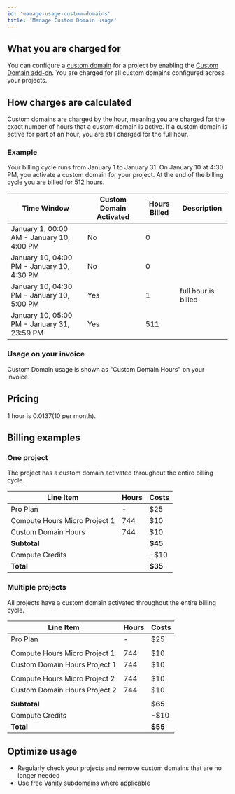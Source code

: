 ```yaml
---
id: 'manage-usage-custom-domains'
title: 'Manage Custom Domain usage'
---
```


## What you are charged for
You can configure a [custom domain](/docs/guides/platform/custom-domains) for a project by enabling the [Custom Domain add-on](https://supabase.com/dashboard/project/_/settings/addons?panel=customDomain). You are charged for all custom domains configured across your projects.

## How charges are calculated
Custom domains are charged by the hour, meaning you are charged for the exact number of hours that a custom domain is active. If a custom domain is active for part of an hour, you are still charged for the full hour.

### Example
Your billing cycle runs from January 1 to January 31. On January 10 at 4:30 PM, you activate a custom domain for your project. At the end of the billing cycle you are billed for 512 hours.

| Time Window                                 | Custom Domain Activated | Hours Billed | Description         |
|---------------------------------------------|-------------------------|--------------|---------------------|
| January 1, 00:00 AM - January 10, 4:00 PM   | No                      | 0            |                     |
| January 10, 04:00 PM - January 10, 4:30 PM  | No                      | 0            |                     |
| January 10, 04:30 PM - January 10, 5:00 PM  | Yes                     | 1            | full hour is billed |
| January 10, 05:00 PM - January 31, 23:59 PM | Yes                     | 511          |                     |


### Usage on your invoice
Custom Domain usage is shown as "Custom Domain Hours" on your invoice.

## Pricing
1 hour is $0.0137 ($10 per month).

## Billing examples
### One project
The project has a custom domain activated throughout the entire billing cycle.

| Line Item                     | Hours | Costs   |
|-------------------------------|-------|---------|
| Pro Plan                      | -     | $25     |
| Compute Hours Micro Project 1 | 744   | $10     |
| Custom Domain Hours           | 744   | $10     |
| **Subtotal**                  |       | **$45** |
| Compute Credits               |       | -$10    |
| **Total**                     |       | **$35** |

### Multiple projects
All projects have a custom domain activated throughout the entire billing cycle.

| Line Item                     | Hours | Costs   |
|-------------------------------|-------|---------|
| Pro Plan                      | -     | $25     |
|                               |       |         |
| Compute Hours Micro Project 1 | 744   | $10     |
| Custom Domain Hours Project 1 | 744   | $10     |
|                               |       |         |
| Compute Hours Micro Project 2 | 744   | $10     |
| Custom Domain Hours Project 2 | 744   | $10     |
|                               |       |         |
| **Subtotal**                  |       | **$65** |
| Compute Credits               |       | -$10    |
| **Total**                     |       | **$55** |

## Optimize usage
- Regularly check your projects and remove custom domains that are no longer needed
- Use free [Vanity subdomains](/docs/guides/platform/custom-domains#vanity-subdomains) where applicable

